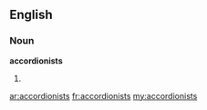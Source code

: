 ==English==

===Noun===
'''accordionists'''

# {{plural of|[[accordionist]]}}

[[ar:accordionists]]
[[fr:accordionists]]
[[my:accordionists]]